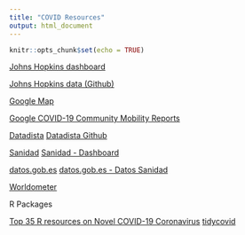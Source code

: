 ```yaml
---
title: "COVID Resources"
output: html_document
---
```


```r
knitr::opts_chunk$set(echo = TRUE)
```

[Johns Hopkins dashboard](https://coronavirus.jhu.edu/map.html)

[Johns Hopkins data (Github)](https://github.com/CSSEGISandData/COVID-19)

[Google Map](https://google.com/covid19-map/)

[Google COVID-19 Community Mobility Reports](https://www.google.com/covid19/mobility/)

[Datadista](https://datadista.com/)
[Datadista Github](https://github.com/datadista/datasets/tree/master/COVID%2019)

[Sanidad](https://www.mscbs.gob.es/en/profesionales/saludPublica/ccayes/alertasActual/nCov-China/situacionActual.htm)
[Sanidad - Dashboard](https://covid19.isciii.es/)

[datos.gob.es](https://datos.gob.es/es/catalogo?q=covid)
[datos.gob.es - Datos Sanidad](https://datos.gob.es/es/catalogo/e05070101-evolucion-de-enfermedad-por-el-coronavirus-covid-19)

[Worldometer](https://www.worldometers.info/coronavirus/)

R Packages

[Top 35 R resources on Novel COVID-19 Coronavirus](https://towardsdatascience.com/top-5-r-resources-on-covid-19-coronavirus-1d4c8df6d85f)
[tidycovid](https://joachim-gassen.github.io/2020/03/meet-tidycovid19-yet-another-covid-19-related-r-package/)